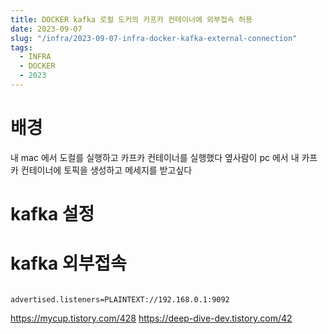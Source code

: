 ```yaml
---
title: DOCKER kafka 로컬 도커의 카프카 컨테이너에 외부접속 허용
date: 2023-09-07
slug: "/infra/2023-09-07-infra-docker-kafka-external-connection"
tags:
  - INFRA
  - DOCKER
  - 2023
---
```


# 배경
내 mac 에서 도컬를 실행하고 카프카 컨테이너를 실행했다
옆사람이 pc 에서 내 카프카 컨테이너에 토픽을 생성하고 메세지를 받고싶다


# kafka 설정


# kafka 외부접속
```

advertised.listeners=PLAINTEXT://192.168.0.1:9092
```

https://mycup.tistory.com/428
https://deep-dive-dev.tistory.com/42